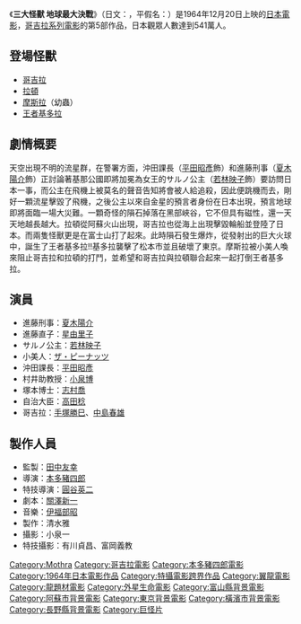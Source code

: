 
{{Infobox Film
| name               = 三大怪獸 地球最大決戰
| original_name      = {{lang|ja|三大怪獣 地球最大の決戦}}
| image              = 三大怪獣地球最大の決戦.jpg
| caption            = 
| director           = [[本多豬四郎|本多豬四郎]](本篇)<br />[[圓谷英二|圓谷英二]](特效)
| producer           = [[田中友幸|田中友幸]]
| writer             = [[關澤新一|關澤新一]]
| starring           = [[夏木陽介|夏木陽介]]<br />[[星由里子|星由里子]]<br />[[若林映子|若林映子]]<br />[[平田昭彥|平田昭彥]]
| music              = [[伊福部昭|伊福部昭]]
| narrator           = 
| cinematography     = 
| editing            = 
| production_company = [[東寶電影公司|東寶]]
| distributor        = 東寶 
| released           = {{flagicon|Japan}}1964年12月20日<br />{{flagicon|Taiwan}}1968年5月23日
| runtime            = 92分鐘
| country            = {{JPN}}
| language           = 日語
| budget             = 
| gross              = 3億7500萬[[日幣|日幣]]
| preceded_by        = [[空中大怪獸拉頓|空中大怪獸拉頓]]（1956年）、[[摩斯拉對哥吉拉|摩斯拉對哥吉拉]]
| followed_by        = [[怪獸大戰爭|怪獸大戰爭]]
| website            = 
| amg_id             = 
| imdb_id            = 
| cn_name            = 
| hk_name            = 
| tw_name            = 三大怪獸大對決(龍騰影音DVD)、三大怪獸地球大決戰(言佳有限公司DVD)
}}
《'''三大怪獸 地球最大決戰'''》（日文：{{lang|ja|三大怪獣 地球最大の決戦}}，平假名：{{lang|ja|さんだいかいじゅう ちきゅうさいだいのけっせん}}）是1964年12月20日上映的[[日本|日本]][[電影|電影]]，[[哥吉拉系列電影|哥吉拉系列電影]]的第5部作品，日本觀眾人數達到541萬人。

== 登場怪獸 ==
* [[哥吉拉|哥吉拉]]
* [[拉頓_(特攝怪獸)|拉頓]]
* [[摩斯拉|摩斯拉]]（幼蟲）
* [[王者基多拉|王者基多拉]]

== 劇情概要 ==
天空出現不明的流星群，在警署方面，沖田課長（[[平田昭彥|平田昭彥]]飾）和進藤刑事（[[夏木陽介|夏木陽介]]飾）正討論著基那公國即將加冕為女王的サルノ公主（[[若林映子|若林映子]]飾）要訪問日本一事，而公主在飛機上被莫名的聲音告知將會被人給追殺，因此便跳機而去，剛好一顆流星擊毀了飛機，之後公主以來自金星的預言者身份在日本出現，預言地球即將面臨一場大災難。一顆奇怪的隕石掉落在黑部峽谷，它不但具有磁性，還一天天地越長越大。拉頓從阿蘇火山出現，哥吉拉也從海上出現擊毀輪船並登陸了日本。而兩隻怪獸更是在富士山打了起來。此時隕石發生爆炸，從發射出的巨大火球中，誕生了王者基多拉!!基多拉襲擊了松本市並且破壞了東京。摩斯拉被小美人喚來阻止哥吉拉和拉頓的打鬥，並希望和哥吉拉與拉頓聯合起來一起打倒王者基多拉。

== 演員 ==
* 進藤刑事：[[夏木陽介|夏木陽介]]
* 進藤直子：[[星由里子|星由里子]]
* サルノ公主：[[若林映子|若林映子]]
* 小美人：[[ザ・ピーナッツ|ザ・ピーナッツ]]
* 沖田課長：[[平田昭彥|平田昭彥]]
* 村井助教授：[[小泉博|小泉博]]
* 塚本博士：[[志村喬|志村喬]]
* 自治大臣：[[高田稔|高田稔]]
* 哥吉拉：[[手塚勝巳|手塚勝巳]]、[[中島春雄|中島春雄]]

== 製作人員 ==
* 監製：[[田中友幸|田中友幸]]
* 導演：[[本多豬四郎|本多豬四郎]]
* 特技導演：[[圓谷英二|圓谷英二]]
* 劇本：[[關澤新一|關澤新一]]
* 音樂：[[伊福部昭|伊福部昭]]
* 製作：清水雅
* 攝影：小泉一
* 特技攝影：有川貞昌、富岡義教

{{Godzilla}}
{{Mothra}}
{{本多豬四郎監督作品}}
{{DEFAULTSORT:Sandai kaizyuu tikyuu saidai no kessen}}
[[Category:Mothra|Category:Mothra]]
[[Category:哥吉拉電影|Category:哥吉拉電影]]
[[Category:本多豬四郎電影|Category:本多豬四郎電影]]
[[Category:1964年日本電影作品|Category:1964年日本電影作品]]
[[Category:特攝電影跨界作品|Category:特攝電影跨界作品]]
[[Category:翼龍電影|Category:翼龍電影]]
[[Category:龍題材電影|Category:龍題材電影]]
[[Category:外星生命電影|Category:外星生命電影]]
[[Category:富山縣背景電影|Category:富山縣背景電影]]
[[Category:阿蘇市背景電影|Category:阿蘇市背景電影]]
[[Category:東京背景電影|Category:東京背景電影]]
[[Category:橫濱市背景電影|Category:橫濱市背景電影]]
[[Category:長野縣背景電影|Category:長野縣背景電影]]
[[Category:巨怪片|Category:巨怪片]]